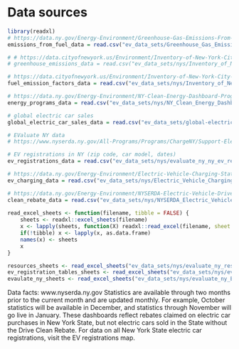 # Data sources

```r
library(readxl)
# https://data.ny.gov/Energy-Environment/Greenhouse-Gas-Emissions-From-Fuel-Combustion-Mill/djfn-trk4
emissions_from_fuel_data = read.csv("ev_data_sets/Greenhouse_Gas_Emissions_From_Fuel_Combustion__Million_Metric_Tons__Beginning_1990.csv")

# # https://data.cityofnewyork.us/Environment/Inventory-of-New-York-City-Greenhouse-Gas-Emission/w5he-u64t
# greenhouse_emissions_data = read.csv("ev_data_sets/nys/Inventory_of_New_York_City_Greenhouse_Gas_Emissions_-_Electricity_Emission_Factors__2005-2016_.csv")

# https://data.cityofnewyork.us/Environment/Inventory-of-New-York-City-Greenhouse-Gas-Emission/9jf7-zn7b
fuel_emission_factors_data = read.csv("ev_data_sets/nys/Inventory_of_New_York_City_Greenhouse_Gas_Emissions_-_Fuel_Emission_Factors__2016_.csv")

# https://data.ny.gov/Energy-Environment/NY-Clean-Energy-Dashboard-Programs-Progress-and-Pl/3rux-yyd9
energy_programs_data = read.csv("ev_data_sets/nys/NY_Clean_Energy_Dashboard_Programs_Progress_and_Plans__Beginning_January_2016.csv")

# global electric car sales
global_electric_car_sales_data = read.csv("ev_data_sets/global-electric-car-sales-by-key-markets-2010-2020.csv")

# EValuate NY data
# https://www.nyserda.ny.gov/All-Programs/Programs/ChargeNY/Support-Electric/Data-on-Electric-Vehicles-and-Charging-Stations

# EV registrations in NY (zip code, car model, dates)
ev_registrations_data = read.csv("ev_data_sets/nys/evaluate_ny_ny_ev_registrations.csv")

# https://data.ny.gov/Energy-Environment/Electric-Vehicle-Charging-Stations-in-New-York/7rrd-248n
ev_charging_data = read.csv("ev_data_sets/nys/Electric_Vehicle_Charging_Stations_in_New_York.csv")

# https://data.ny.gov/Energy-Environment/NYSERDA-Electric-Vehicle-Drive-Clean-Rebate-Data-B/thd2-fu8y
clean_rebate_data = read.csv("ev_data_sets/nys/NYSERDA_Electric_Vehicle_Drive_Clean_Rebate_Data__Beginning_2017.csv")
    
read_excel_sheets <- function(filename, tibble = FALSE) {
    sheets <- readxl::excel_sheets(filename)
    x <- lapply(sheets, function(X) readxl::read_excel(filename, sheet = X))
    if(!tibble) x <- lapply(x, as.data.frame)
    names(x) <- sheets
    x
}

resources_sheets <- read_excel_sheets("ev_data_sets/nys/evaluate_ny_resources.xlsx")
ev_registration_tables_sheets <- read_excel_sheets("ev_data_sets/nys/evaluate_ny_EV-Registration-Tables.xlsx")
evaulate_ny_sheets <- read_excel_sheets("ev_data_sets/nys/evaluate_ny_EValuateNY.xlsx")
```

Data facts:
www.nyserda.ny.gov
Statistics are available through two months prior to the current month and are updated monthly. For example, October statistics will be available in December, and statistics through November will go live in January. These dashboards reflect rebates claimed on electric car purchases in New York State, but not electric cars sold in the State without the Drive Clean Rebate. For data on all New York State electric car registrations, visit the EV registrations map.

